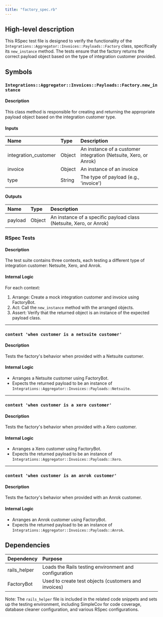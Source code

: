 ```yaml
---
title: "factory_spec.rb"
---
```


## High-level description
This RSpec test file is designed to verify the functionality of the `Integrations::Aggregator::Invoices::Payloads::Factory` class, specifically its `new_instance` method. The tests ensure that the factory returns the correct payload object based on the type of integration customer provided.

## Symbols

### `Integrations::Aggregator::Invoices::Payloads::Factory.new_instance`
#### Description
This class method is responsible for creating and returning the appropriate payload object based on the integration customer type.

#### Inputs
| Name | Type | Description |
|:-----|:-----|:------------|
| integration_customer | Object | An instance of a customer integration (Netsuite, Xero, or Anrok) |
| invoice | Object | An instance of an invoice |
| type | String | The type of payload (e.g., 'invoice') |

#### Outputs
| Name | Type | Description |
|:-----|:-----|:------------|
| payload | Object | An instance of a specific payload class (Netsuite, Xero, or Anrok) |

### RSpec Tests
#### Description
The test suite contains three contexts, each testing a different type of integration customer: Netsuite, Xero, and Anrok.

#### Internal Logic
For each context:
1. Arrange: Create a mock integration customer and invoice using FactoryBot.
2. Act: Call the `new_instance` method with the arranged objects.
3. Assert: Verify that the returned object is an instance of the expected payload class.

___

### `context 'when customer is a netsuite customer'`
#### Description
Tests the factory's behavior when provided with a Netsuite customer.

#### Internal Logic
- Arranges a Netsuite customer using FactoryBot.
- Expects the returned payload to be an instance of `Integrations::Aggregator::Invoices::Payloads::Netsuite`.

___

### `context 'when customer is a xero customer'`
#### Description
Tests the factory's behavior when provided with a Xero customer.

#### Internal Logic
- Arranges a Xero customer using FactoryBot.
- Expects the returned payload to be an instance of `Integrations::Aggregator::Invoices::Payloads::Xero`.

___

### `context 'when customer is an anrok customer'`
#### Description
Tests the factory's behavior when provided with an Anrok customer.

#### Internal Logic
- Arranges an Anrok customer using FactoryBot.
- Expects the returned payload to be an instance of `Integrations::Aggregator::Invoices::Payloads::Anrok`.

## Dependencies
| Dependency | Purpose |
|:-----------|:--------|
| rails_helper | Loads the Rails testing environment and configuration |
| FactoryBot | Used to create test objects (customers and invoices) |

Note: The `rails_helper` file is included in the related code snippets and sets up the testing environment, including SimpleCov for code coverage, database cleaner configuration, and various RSpec configurations.